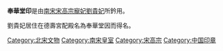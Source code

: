 <!-- 檔案不存在 [[File:奉華堂印.jpg|thumb]] -->
'''奉華堂印'''是由[[南宋|南宋]][[宋高宗|宋高宗]][[寵妃|寵妃]][[劉貴妃_(宋高宗)|劉貴妃]]所鈐用。

劉貴妃居住在德壽宮配殿名為奉華堂因而得名。

[[Category:北宋文物|Category:北宋文物]]
[[Category:南宋皇室|Category:南宋皇室]]
[[Category:宋高宗|Category:宋高宗]]
[[Category:中国印章|Category:中国印章]]